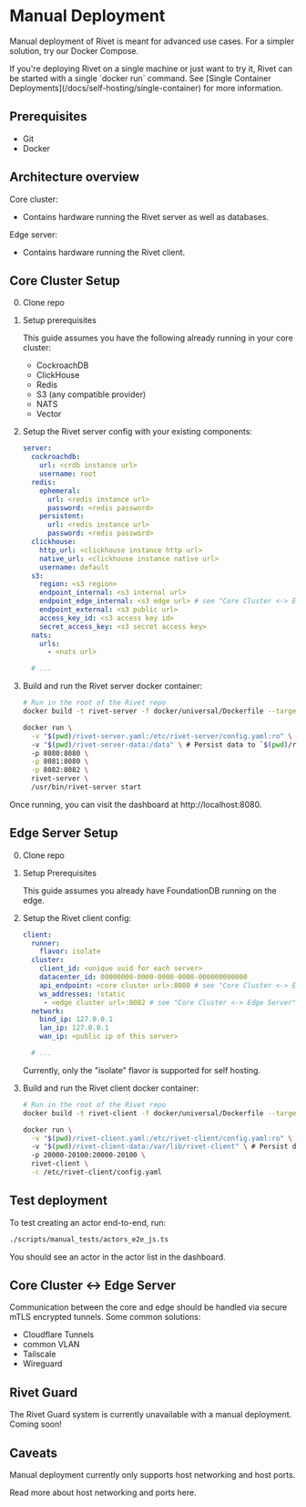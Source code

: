 
# Manual Deployment

Manual deployment of Rivet is meant for advanced use cases. For a simpler solution, try <Link href='/docs/self-hosting/docker-compose'>our Docker Compose</Link>.

<Tip title="Get started faster with a single container">
	If you're deploying Rivet on a single machine or just want to try it, Rivet
	can be started with a single `docker run` command. See [Single Container
	Deployments](/docs/self-hosting/single-container) for more information.
</Tip>

## Prerequisites

- <Link href='https://git-scm.com/downloads'>Git</Link>
- <Link href='https://docs.docker.com/get-started/get-docker/'>Docker</Link>

## Architecture overview

Core cluster:

- Contains hardware running the Rivet server as well as databases.

Edge server:

- Contains hardware running the Rivet client.

## Core Cluster Setup

0. <Link href='https://github.com/rivet-gg/rivet'>Clone repo</Link>

1. Setup prerequisites

   This guide assumes you have the following already running in your core cluster:

   - <Link href='https://www.cockroachlabs.com/docs/stable/start-a-local-cluster.html'>CockroachDB</Link>
   - <Link href='https://clickhouse.com/docs/en/getting-started/'>ClickHouse</Link>
   - <Link href='https://redis.io/docs/getting-started/'>Redis</Link>
   - S3 (any compatible provider)
   - <Link href='https://docs.nats.io/nats-concepts/what-is-nats'>NATS</Link>
   - <Link href='https://vector.dev/docs/setup/installation/'>Vector</Link>

2. Setup the <Link href='/docs/self-hosting/server-config'>Rivet server config</Link> with your existing components:

   ```yaml {{ "file": "rivet.yaml" }}
   server:
     cockroachdb:
       url: <crdb instance url>
       username: root
     redis:
       ephemeral:
         url: <redis instance url>
         password: <redis password>
       persistent:
         url: <redis instance url>
         password: <redis password>
     clickhouse:
       http_url: <clickhouse instance http url>
       native_url: <clickhouse instance native url>
       username: default
     s3:
       region: <s3 region>
       endpoint_internal: <s3 internal url>
       endpoint_edge_internal: <s3 edge url> # see "Core Cluster <-> Edge Server" below
       endpoint_external: <s3 public url>
       access_key_id: <s3 access key id>
       secret_access_key: <s3 secret access key>
     nats:
       urls:
         - <nats url>

     # ...
   ```

3. Build and run the Rivet server docker container:

   ```bash
   # Run in the root of the Rivet repo
   docker build -t rivet-server -f docker/universal/Dockerfile --target server-full .
   ```

   ```bash
   docker run \
     -v "$(pwd)/rivet-server.yaml:/etc/rivet-server/config.yaml:ro" \ # Mount local config
     -v "$(pwd)/rivet-server-data:/data" \ # Persist data to `$(pwd)/rivet-server-data`
     -p 8080:8080 \
     -p 8081:8080 \
     -p 8082:8082 \
     rivet-server \
     /usr/bin/rivet-server start
   ```

Once running, you can visit the dashboard at <Link href='http://localhost:8080'>http://localhost:8080</Link>.

## Edge Server Setup

0. <Link href='https://github.com/rivet-gg/rivet'>Clone repo</Link>

1. Setup Prerequisites

   This guide assumes you already have <Link href='https://apple.github.io/foundationdb/getting-started-linux.html'>FoundationDB</Link> running on
   the edge.

2. Setup the <Link href='/docs/self-hosting/client-config'>Rivet client config</Link>:

   ```yaml {{ "file": "rivet.yaml" }}
   client:
     runner:
       flavor: isolate
     cluster:
       client_id: <unique uuid for each server>
       datacenter_id: 00000000-0000-0000-0000-000000000000
       api_endpoint: <core cluster url>:8080 # see "Core Cluster <-> Edge Server" below
       ws_addresses: !static
        - <edge cluster url>:8082 # see "Core Cluster <-> Edge Server" below
     network:
       bind_ip: 127.0.0.1
       lan_ip: 127.0.0.1
       wan_ip: <public ip of this server>

     # ...
   ```

   Currently, only the "isolate" flavor is supported for self hosting.

3. Build and run the Rivet client docker container:

   ```bash
   # Run in the root of the Rivet repo
   docker build -t rivet-client -f docker/universal/Dockerfile --target client-full .
   ```

   ```bash
   docker run \
     -v "$(pwd)/rivet-client.yaml:/etc/rivet-client/config.yaml:ro" \ # Mount local config
     -v "$(pwd)/rivet-client-data:/var/lib/rivet-client" \ # Persist data to `$(pwd)/rivet-client-data`
     -p 20000-20100:20000-20100 \
     rivet-client \
     -c /etc/rivet-client/config.yaml
   ```

## Test deployment

To test creating an actor end-to-end, run:

```bash
./scripts/manual_tests/actors_e2e_js.ts
```

You should see an actor in the actor list in the dashboard.

## Core Cluster \<-> Edge Server

Communication between the core and edge should be handled via secure mTLS encrypted tunnels. Some common solutions:

- Cloudflare Tunnels
- common VLAN
- Tailscale
- Wireguard

## Rivet Guard

The Rivet Guard system is currently unavailable with a manual deployment. Coming soon!

## Caveats

Manual deployment currently only supports host networking and host ports.

Read more about host networking and ports <Link href='/docs/networking'>here</Link>.
